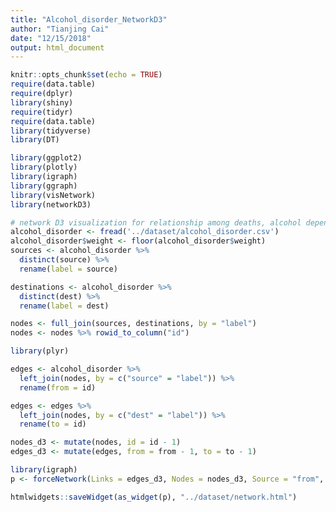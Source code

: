 ```yaml
---
title: "Alcohol_disorder_NetworkD3"
author: "Tianjing Cai"
date: "12/15/2018"
output: html_document
---
```


```r
knitr::opts_chunk$set(echo = TRUE)
require(data.table)
require(dplyr)
library(shiny)
require(tidyr)
require(data.table)
library(tidyverse)
library(DT)

library(ggplot2)
library(plotly)
library(igraph)
library(ggraph)
library(visNetwork)
library(networkD3)
```

```r
# network D3 visualization for relationship among deaths, alcohol dependency and mental disorder
alcohol_disorder <- fread('../dataset/alcohol_disorder.csv')
alcohol_disorder$weight <- floor(alcohol_disorder$weight)
sources <- alcohol_disorder %>%
  distinct(source) %>%
  rename(label = source)

destinations <- alcohol_disorder %>%
  distinct(dest) %>%
  rename(label = dest)

nodes <- full_join(sources, destinations, by = "label")
nodes <- nodes %>% rowid_to_column("id")

library(plyr)

edges <- alcohol_disorder %>% 
  left_join(nodes, by = c("source" = "label")) %>% 
  rename(from = id)

edges <- edges %>% 
  left_join(nodes, by = c("dest" = "label")) %>% 
  rename(to = id)

nodes_d3 <- mutate(nodes, id = id - 1)
edges_d3 <- mutate(edges, from = from - 1, to = to - 1)

library(igraph)
p <- forceNetwork(Links = edges_d3, Nodes = nodes_d3, Source = "from", Target = "to", NodeID = "label", Group = "id", Value = "weight", opacity = 1, fontSize = 16, zoom = TRUE)

htmlwidgets::saveWidget(as_widget(p), "../dataset/network.html")
```